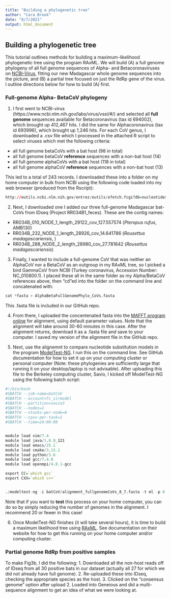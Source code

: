 ```yaml
---
title: "Building a phylogenetic tree"
author: "Cara Brook"
date: "8/7/2021"
output: html_document
---
```


## Building a phylogenetic tree

This tutorial outlines methods for building a maximum-likelihood phylogenetic tree using the program RAxML. We will build (A) a full genome phylogeny of all full genome sequences of Alpha- and Betacoronaviruses on [NCBI-Virus](https://www.ncbi.nlm.nih.gov/labs/virus/vssi/#/), fitting our new Madagascar whole genome sequences into the picture, and (B) a partial tree focused on just the RdRp gene of the virus. I outline directions below for how to build (A) first.

### Full-genome Alpha- BetaCoV phylogeny

1. I first went to NCBI-virus (https://www.ncbi.nlm.nih.gov/labs/virus/vssi/#/) and selected all **full genome** sequences available for Betacoronavirus (tax id 694002), which brought up 412,467 hits. I did the same for Alphacoronavirus (tax id 693996), which brought up 1,246 hits. For each CoV genus, I downloaded a .csv file which I processed in the attached R script to select viruses which met the following criteria:
 - all full genome betaCoVs with a bat host (98 in total)
 - all full genome betaCoV **reference** sequences with a non-bat host (14)
 - all full genome alphaCoVs with a bat host (118 in total)
 - all full genome alphaCoV **reference** sequences with a non-bat host (13)
 
 This led to a total of 243 records. I downloaded these into a folder on my home computer in bulk from NCBI using the following code loaded into my web browser (produced from the Rscript):
 
 
```r
http://eutils.ncbi.nlm.nih.gov/entrez/eutils/efetch.fcgi?db=nucleotide&rettype=fasta&retmode=text&id=KY417142, MN611520, MG596802, MG596803, KJ473820, KJ473812, KJ473811, KJ473813, MK211374, MK211375, MK211376, MK211377, MK211378, KJ473815, KJ473814, KJ473816, MK211379, KJ473822, JX993988, KU973692, MT350598, NC_030886, KU762338, MN611519, KF569996, KX442565, MN996532, DQ412042, KY417145, MW719567, DQ412043, MG762674, JX993987, DQ071615, KC881006, KY417143, KY417144, KY417146, KY417147, KY417148, KY417149, KY417150, FJ588686, KY417151, KY417152, KC881005, MW218395, KF367457, KT444582, KX442564, KP886808, KP886809, NC_025217, KF636752, MG772933, MG772934, NC_014470, NC_009019, NC_009020, NC_009021, MZ081376, MZ081377, MZ081378, MZ081379, MZ081380, MZ081381, MZ081382, MZ190137, MZ190138, LC556375, KY352407, MF593268, KJ473821, KC869678, HM211098, HM211099, HM211100, HM211101, GU190215, EF065505, EF065506, EF065507, EF065508, EF065509, EF065510, EF065511, EF065512, EF065513, EF065514, EF065515, EF065516, MH002340, MH002341, MH002337, MH002338, MH002339, MH002342, DQ648794, NC_003045, NC_039207, NC_038294, NC_019843, NC_006577, NC_004718, NC_045512, NC_048217, NC_006213, NC_026011, AC_000192, NC_017083, NC_012936, NC_001846, MN611522, MN611523, MN611524, JQ989271, NC_018871, JQ989270, MN611517, MN611518, MT663548, KJ473795, KJ473799, KJ473797, KJ473800, KJ473798, KJ473796, NC_028811, KJ473806, KJ473810, NC_028833, KJ473809, NC_028814, KJ473807, NC_028824, KJ473808, MK211373, MK211369, MK211370, MK211371, MK211372, MN611525, MN611521, JQ989269, JQ989267, JQ989268, JQ989272, JQ989273, JQ989266, NC_048216, NC_046964, NC_032107, NC_022103, MZ081383, MZ081384, MZ081385, MZ081386, MZ081387, MZ081388, MZ081389, MZ081390, MZ081391, MZ081392, MZ081393, MZ081394, MZ081395, MZ081396, MZ081397, MZ081398, MZ081399, MN065811, MK720944, MK720945, MK720946, MH938448, MH938449, MH938450, MH687934, MH687935, MH687936, MH687937, MH687938, MH687939, MH687940, MH687941, MH687942, MH687943, MH687944, MH687945, MH687946, MH687947, MH687948, MH687949, MH687950, MH687951, MH687952, MH687953, MH687954, MH687955, MH687956, MH687957, MH687958, MH687959, MH687960, MH687961, MH687962, MH687963, MH687964, MH687965, MH687966, MH687967, KY799179, KY073744, KY073745, KY073746, KY073747, KY073748, KF430219, NC_010437, NC_010438, NC_009988, NC_009657, MG742313, EU420137, EU420138, EU420139, EF203064, EF203065, EF203066, EF203067, NC_002306, NC_034972, NC_030292, NC_032730, NC_038861, NC_035191, NC_048211, NC_028752, NC_028806, NC_023760, NC_005831, NC_003436, NC_002645
```

2. Next, I downloaded one I added our three full-genome Madagascar bat-CoVs from IDseq (Project RR034B1_feces). These are the contig names:
 - RR034B_010_NODE_1_length_29122_cov_127.557574 (*Pteropus rufus*, AMB130)
 - RR034B_232_NODE_1_length_28926_cov_14.641786 (*Rousettus madagascariensis*, )
 - RR034B_288_NODE_2_length_28980_cov_27.781642  (*Rousettus madagascariensis*)
 
3. Finally, I wanted to include a full-genome CoV that was neither an AlphaCoV nor a BetaCoV as an outgroup in my RAxML tree, so I picked a bird GammaCoV from NCBI (Turkey coronavirus, Accession Number: NC_010800.1). I placed these all in the same folder as my Alpha/BetaCoV references above, then "cd"ed into the folder on the command line and concatenated with:

```r
cat *fasta > AlphaBetaFullGenomePhylo_CoVs.fasta
```

This .fasta file is included in our GitHub repo.

4. From there, I uploaded the concentenated fasta into the [MAFFT program online](https://mafft.cbrc.jp/alignment/server/) for alignment, using default parameter values. Note that the alignment will take around 30-60 minutes in this case. After the alignment returns, download it as a .fasta file and save to your computer. I saved my version of the alignment file in the GitHub repo.

5. Next, use the alignemnt to compare nucleotide substitution models in the program [ModelTest-NG](https://github.com/ddarriba/modeltest). I run this on the command line. See GitHub documentation for how to set it up on your computing cluster or personal computer (Note: these phylogenies are sufficiently large that running it on your desktop/laptop is not advisable). After uploading this file to the Berkeley computing cluster, Savio, I kicked off ModelTest-NG using the following batch script:

```r
#!/bin/bash
#SBATCH --job-name=batCoV
#SBATCH --account=fc_sirmodel
#SBATCH --partition=savio3
#SBATCH --nodes=1
#SBATCH --ntasks-per-node=8
#SBATCH --cpus-per-task=1
#SBATCH --time=24:00:00


module load vim/7.4 
module load java/1.8.0_121
module load emacs/25.1 
module load cmake/3.15.1
module load python/3.6 
module load gcc/7.4.0
module load openmpi/4.0.1-gcc

export CC=`which gcc`
export CXX=`which c++`


./modeltest-ng -i batCoV/alignment_fullgenomeCoVs_8_7.fasta -t ml -p 8
```

Note that if you want to **test** this process on your home computer, you can do so by simply reducing the number of genomes in the alignment. I recommend 20 or fewer in this case!

6. Once ModelTest-NG finishes (it will take several hours), it is time to build a maximum likelihood tree using [RAxML](https://cme.h-its.org/exelixis/web/software/raxml/). See documentation on their website for how to get this running on your home computer and/or computing cluster.

### Partial genome RdRp from positive samples

To make Fig3b, I did the following:
1. Downloaded all the non-host reads off of IDseq from all 30 positive bats in our dataset (actually all 27 for which we did not already have full genome).
2. Re-uploaded these into IDseq, checking the appropriate species as the host.
3. Clicked on the "consensus genome" option after upload
2. Loaded into Geneious and did a multi-sequence alignment to get an idea of what we were looking at.
